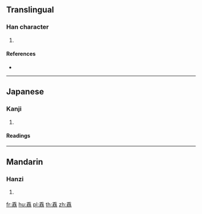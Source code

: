 {{character info/new}}
==Translingual==

===Han character===
{{Han char|rn=135|rad=舌|as=12|sn=18|four=|canj=HRHRR}}

# {{defn|Han|sort=舌12}}

====References====
* {{Han ref|kx=1008.030|dkj=30330|dj=1465.040|hdz=52945.200|uh=8219|ud=33305}}

----

==Japanese==

===Kanji===
{{ja-kanji|grade=|rs=舌12}}

# {{defn|lang=ja|sort=舌12}}

====Readings====
{{ja-readings|on=[[くう]] (kū), [[げ]] (ge)|kun=[[たはかる]] (tahakaru)|nanori=}}

----

==Mandarin==

===Hanzi===
{{cmn-hanzi|pin=[[huà]] ([[hua4]])|wg=hua<sup>4</sup>}}

# {{defn|lang=cmn|sort=舌12}}

[[fr:舙]]
[[hu:舙]]
[[pl:舙]]
[[th:舙]]
[[zh:舙]]